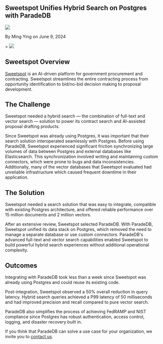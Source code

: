 
## Sweetspot Unifies Hybrid Search on Postgres with ParadeDB

<div className="relative bottom-10 flex h-6 space-x-3">
  <Image src={Headshot} className="h-7 w-7 rounded-full" />
  <p className="relative top-3">By Ming Ying on June 9, 2024</p>
</div>
>

<Image src={SplashImage} className="rounded-xl" />

## Sweetspot Overview

[Sweetspot](https://sweetspot.so) is an AI-driven platform for government procurement and contracting. Sweetspot streamlines the entire contracting process from
opportunity identification to bid/no-bid decision making to proposal development.

## The Challenge

Sweetspot needed a hybrid search — the combination of full-text and vector search — solution to power its contract search and AI-assisted proposal drafting products.

Since Sweetspot was already using Postgres, it was important that their search solution interoperated seamlessly with Postgres. Before using ParadeDB, Sweetspot
experienced significant friction synchronizing large volumes of data between Postgres and external databases like Elasticsearch.
This synchronization involved writing and maintaining custom connectors, which were prone to bugs and data inconsistencies. Additionally,
many of the vector databases that Sweetspot evaluated had unreliable infrastructure which caused frequent downtime in their application.

## The Solution

Sweetspot needed a search solution that was easy to integrate, compatible with existing Postgres architecture, and offered reliable performance over
15 million documents and 2 million vectors.

After an extensive review, Sweetspot selected ParadeDB. With ParadeDB, Sweetspot unified its data stack on Postgres, which removed the need to manage a
separate database or use custom connectors. ParadeDB's advanced full-text and vector search capabilities enabled Sweetspot to build powerful hybrid search
experiences without additional operational complexity.

## Outcomes

Integrating with ParadeDB took less than a week since Sweetspot was already using Postgres and could reuse its existing code.

Post-integration, Sweetspot observed a 50% overall reduction in query latency. Hybrid search queries achieved a P99 latency of 50 milliseconds and had improved
precision and recall compared to pure vector search.

ParadeDB also simplifies the process of achieving FedRAMP and NIST compliance since Postgres has robust authentication, access control, logging, and disaster recovery built in.

If you think that ParadeDB can solve a use case for your organization, we invite you to [contact us](mailto:sales@paradedb.com).
